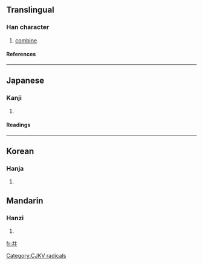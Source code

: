 {{see|並}}

==Translingual==
===Han character===
{{Han char|rn=51|rad=干|as=05|sn=8|four=|canj=卜十卜十 (YJYJ)}}
# [[combine]]
====References====
{{Han ref|kx=0340.070|dkj=09175|hdz=10408.060|uh=5E77|ud=24183}}
----
==Japanese==
===Kanji===
{{ja-kanji|grade=|rs=干05}}
# {{defn|Japanese}} 
====Readings====
{{ja-readings|on=[[へい]] (hei), [[ひょう]] (hyō)|kun=[[あわせる]] (awaseru), [[ならぶ]] (narabu)}}
----
==Korean==
===Hanja===
{{ko-hanja|hangeul=[[병]]|eumhun=[[어우르다|어우를]]|rv=byeong|mr=byŏng|y=byeong}}
# {{defn|Korean}}


[[Category:CJKV radicals]]

==Mandarin==
===Hanzi===
{{cmn-hanzi|pin=[[bīng]] (bing1), [[bìng]] (bing4)|wg=ping<sup>1</sup>, ping<sup>4</sup>}}
# {{defn|Mandarin}}

[[fr:幷]]